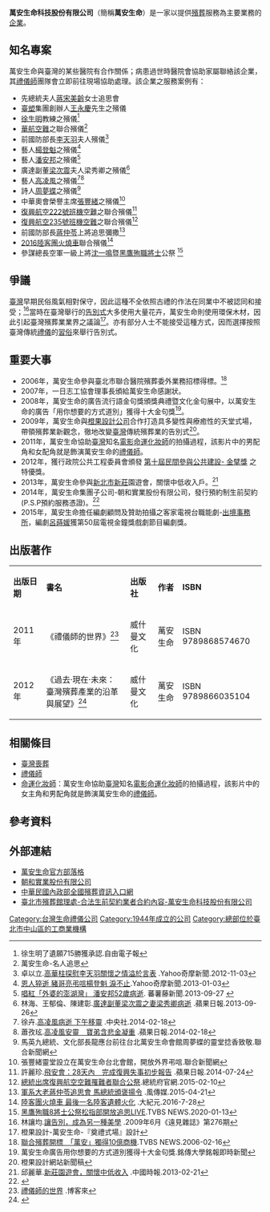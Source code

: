 {{Infobox Company 
| company_name = 萬安生命科技股份有限公司
| company_name_en = Wonann Corporation
| company_logo = Wonann logo.png
| company_type = [[股份有限公司|股份有限公司]]
| market_information = 
| local_code_name =TW
| local_code =80192156
| foundation = {{Start date and age|1944}}
| location = {{ROC-TWN}}<br/>[[臺北市|臺北市]][[中山區_(臺北市)|中山區]][[復興北路|復興北路]]420號16樓
| area_served = [[台灣|台灣]]
| key_people = 吳賜輝（[[創辦人，現任董事長|創辦人，現任董事長]]）<br/>吳珅篁（[[創辦人，前任董事長|創辦人，前任董事長]]）<br/>蕭壽顯（[[副董事長|副董事長]]）
| industry = 殯葬服務業
| products = 太平間經營管理、生命禮儀服務、生命契約
| services = 
* 治喪規劃及殯葬禮儀服務
* 遺產稅免費諮詢服務
* 個性主題殯儀
| capital = [[新臺幣|新臺幣]]1億6800萬元
| revenue = 
| operating_income = 
| net_income = 
| num_employees = 
| num_employees_year = 
| subsid = [http://www.cihjia.com/ 賜佳企業股份有限公司]<br>[http://wa-psp.com.tw/ 朝和實業股份有限公司]<ref>[http://www.wonann.com.tw 首頁 - 萬安生命]</ref>
| homepage = {{URL|http://www.wonann.com.tw/}}
| footnotes = 
}}

'''萬安生命科技股份有限公司'''（簡稱'''萬安生命'''）是一家以提供[[殯葬|殯葬]]服務為主要業務的[[企業|企業]]。

== 知名專案  ==
萬安生命與臺灣的某些醫院有合作關係；病患過世時醫院會協助家屬聯絡該企業，其[[禮儀師|禮儀師]]團隊會立即前往現場協助處理。該企業之服務案例有：
*先總統夫人[[蔣宋美齡|蔣宋美齡]]女士追思會
*[[台塑|臺塑]]集團創辦人[[王永慶|王永慶]]先生之殯儀
*[[徐生明|徐生明]]教練之殯儀<ref>徐生明了遺願715勝獲承認.自由電子報</ref>
*[[華航空難|華航空難]]之聯合殯儀<ref>萬安生命-名人追思</ref>
*前國防部長[[李天羽|李天羽]]夫人殯儀<ref>卓以立.[http://tw.news.yahoo.com/%E9%AB%98%E8%8F%AF%E6%9F%B1%E6%8E%A2%E6%85%B0%E6%9D%8E%E5%A4%A9%E7%BE%BD%E9%97%9C%E6%87%B7%E4%B9%8B%E6%83%85%E6%BA%A2%E6%96%BC%E8%A8%80%E8%A1%A8-160000216.html 高華柱探慰李天羽關懷之情溢於言表] {{Wayback|url=http://tw.news.yahoo.com/%E9%AB%98%E8%8F%AF%E6%9F%B1%E6%8E%A2%E6%85%B0%E6%9D%8E%E5%A4%A9%E7%BE%BD%E9%97%9C%E6%87%B7%E4%B9%8B%E6%83%85%E6%BA%A2%E6%96%BC%E8%A8%80%E8%A1%A8-160000216.html |date=20180401004310 }}.Yahoo奇摩新聞.2012-11-03</ref>
*藝人[[楊登魁|楊登魁]]之殯儀<ref>[http://tw.news.yahoo.com/%E6%81%A9%E4%BA%BA%E7%8C%9D%E9%80%9D-%E8%B1%AC%E5%93%A5%E4%BA%AE%E5%BC%94%E5%94%81%E6%A5%8A%E7%99%BB%E9%AD%81-%E6%B7%9A%E4%B8%8D%E6%AD%A2-010125638.html 恩人猝逝 豬哥亮弔唁楊登魁 淚不止].Yahoo奇摩新聞.2013-01-03{{webarchive|url=https://archive.is/20130920122327/http://tw.news.yahoo.com/%E6%81%A9%E4%BA%BA%E7%8C%9D%E9%80%9D-%E8%B1%AC%E5%93%A5%E4%BA%AE%E5%BC%94%E5%94%81%E6%A5%8A%E7%99%BB%E9%AD%81-%E6%B7%9A%E4%B8%8D%E6%AD%A2-010125638.html |date=2013-09-20 }}</ref>
*藝人[[潘安邦|潘安邦]]之殯儀<ref>[http://video.n.yam.com/view/mkvideopage.php?news_id=20130203195916 唱紅「外婆的澎湖灣」 潘安邦52歲病逝]. 蕃薯藤新聞.2013-09-27 {{webarchive|url=https://web.archive.org/web/20130927161517/http://video.n.yam.com/view/mkvideopage.php?news_id=20130203195916 |date=2013-09-27 }}</ref>
*廣達副董[[梁次震|梁次震]]夫人梁秀卿之殯儀<ref>林海、王郁倫、陳建彰.[http://www.appledaily.com.tw/realtimenews/article/finance/20130926/265098/%E5%BB%A3%E9%81%94%E6%A2%81%E6%AC%A1%E9%9C%87%E4%B9%8B%E5%A6%BB%E3%80%81BELLAVITA%E5%89%B5%E8%BE%A6%E4%BA%BA%E6%A2%81%E7%A7%80%E5%8D%BF%E7%97%85%E9%80%9D 廣達副董梁次震之妻梁秀卿病逝] {{Wayback|url=http://www.appledaily.com.tw/realtimenews/article/finance/20130926/265098/%E5%BB%A3%E9%81%94%E6%A2%81%E6%AC%A1%E9%9C%87%E4%B9%8B%E5%A6%BB%E3%80%81BELLAVITA%E5%89%B5%E8%BE%A6%E4%BA%BA%E6%A2%81%E7%A7%80%E5%8D%BF%E7%97%85%E9%80%9D |date=20130929003142 }}.蘋果日報.2013-09-26</ref>
*藝人[[高凌風|高凌風]]之殯儀<ref>徐卉.[http://www.cna.com.tw/news/firstnews/201402180017-1.aspx 高凌風病逝 下午移靈] {{Wayback|url=http://www.cna.com.tw/news/firstnews/201402180017-1.aspx |date=20180707095931 }}.中央社.2014-02-18</ref><ref>蕭孜玹.[http://www.appledaily.com.tw/realtimenews/article/entertainment/20140218/346662/%E9%AB%98%E5%87%8C%E9%A2%A8%E5%AE%89%E9%9D%88%E3%80%80%E5%AF%B6%E5%BC%9F%E5%90%AB%E6%82%B2%E9%87%91%E5%87%9D%E9%87%8D 高凌風安靈　寶弟含悲金凝重] {{Wayback|url=http://www.appledaily.com.tw/realtimenews/article/entertainment/20140218/346662/%E9%AB%98%E5%87%8C%E9%A2%A8%E5%AE%89%E9%9D%88%E3%80%80%E5%AF%B6%E5%BC%9F%E5%90%AB%E6%82%B2%E9%87%91%E5%87%9D%E9%87%8D |date=20160304133650 }}.蘋果日報.2014-02-18</ref>
*詩人[[周夢蝶|周夢蝶]]之殯儀<ref>馬英九總統、文化部長龍應台前往台北萬安生命會館周夢蝶的靈堂捻香致敬.聯合新聞網</ref>
*中華奧會榮譽主席[[張豐緒|張豐緒]]之殯儀<ref>張豐緒靈堂設立在萬安生命台北會館，開放外界弔唁.聯合新聞網</ref>
*[[復興航空222號班機空難|復興航空222號班機空難]]之聯合殯儀<ref>許麗珍.[http://www.appledaily.com.tw/realtimenews/article/new/20140724/438923/ 飛安會：28天內　完成復興失事初步報告] {{Wayback|url=http://www.appledaily.com.tw/realtimenews/article/new/20140724/438923/ |date=20161125044132 }}.蘋果日報.2014-07-24</ref>
*[[復興航空235號班機空難|復興航空235號班機空難]]之聯合殯儀<ref>[https://www.president.gov.tw/NEWS/19238/ 總統出席復興航空空難罹難者聯合公祭].總統府官網.2015-02-10</ref>
*前國防部長[[蔣仲苓|蔣仲苓]]上將追思彌撒<ref>[https://www.storm.mg/article/46885 軍系大老蔣仲苓追思會 馬總統頒褒揚令] {{Wayback|url=https://www.storm.mg/article/46885 |date=20150707030749 }}.風傳媒.2015-04-21</ref>
*[[2016年台灣陸客團火燒車|2016陸客團火燒車]]聯合殯儀<ref>[https://www.epochtimes.com.tw/n175470/%E9%99%B8%E5%AE%A2%E5%9C%98%E7%81%AB%E7%87%92%E8%BB%8A-%E6%9C%80%E5%BE%8C%E4%B8%80%E5%90%8D%E9%99%B8%E5%AE%A2%E9%81%BA%E9%AB%94%E7%81%AB%E5%8C%96.html 陸客團火燒車 最後一名陸客遺體火化] {{Wayback|url=https://www.epochtimes.com.tw/n175470/%E9%99%B8%E5%AE%A2%E5%9C%98%E7%81%AB%E7%87%92%E8%BB%8A-%E6%9C%80%E5%BE%8C%E4%B8%80%E5%90%8D%E9%99%B8%E5%AE%A2%E9%81%BA%E9%AB%94%E7%81%AB%E5%8C%96.html |date=20160729144823 }}.大紀元.2016-7-28</ref>
*參謀總長空軍一級上將[[沈一鳴|沈一鳴]]暨[[2020年中華民國空軍UH-60M黑鷹直升機墜毀事故|黑鷹殉職將士]]公祭 <ref>[https://www.youtube.com/watch?v=cUycnOfZR8Q/ 黑鷹殉職8將士公祭松指部開放追思LIVE].TVBS NEWS.2020-01-13</ref>

== 爭議 ==
[[台灣|臺灣]]早期民俗風氣相對保守，因此這種不全依照古禮的作法在同業中不被認同和接受；<ref>林讓均.[http://www.gvm.com.tw/Boardcontent_15094_3.html 讓告別，成為另一種美學] {{Wayback|url=http://www.gvm.com.tw/Boardcontent_15094_3.html |date=20180404073628 }}.2009年6月《遠見雜誌》第276期</ref>當時在臺灣舉行的[[告別式|告別式]]大多使用大量花卉，萬安生命則使用環保木材，因此引起臺灣殯葬業業界之議論<ref>橙果設計-萬安生命-『奠禮式場』設計</ref>。亦有部分人士不能接受這種方式，因而選擇按照臺灣傳統[[禮儀|禮儀]]的[[習俗|習俗]]來舉行告別式。

== 重要大事 ==
* 2006年，萬安生命參與臺北市聯合醫院殯葬委外業務招標得標。<ref>[https://news.tvbs.com.tw/life/374304 聯合殯葬開標　「萬安」獨得10億商機].TVBS NEWS.2006-02-16</ref>
* 2007年，一日志工協會理事長頒給萬安生命感謝狀。
* 2008年，萬安生命的廣告流行語金句獎頒獎典禮暨文化金句展中，以萬安生命的廣告「用你想要的方式道別」獲得十大金句獎<ref>萬安生命廣告用你想要的方式道別獲得十大金句獎.銘傳大學銘報即時新聞</ref>。
* 2009年，萬安生命與[[橙果設計公司|橙果設計公司]]合作打造具多變性與療癒性的天堂式場，帶領殯葬業新觀念，徹地改變[[台灣|臺灣]]傳統殯葬業的告別式<ref>橙果設計網站新聞稿</ref>。
* 2011年，萬安生命協助[[台灣|臺灣]]知名[[電影|電影]][[命運化妝師|命運化妝師]]的拍攝過程，該影片中的男配角和女配角就是飾演萬安生命的[[禮儀師|禮儀師]]。
* 2012年，獲行政院公共工程委員會頒發 [http://www.topwin.com.tw/goldenthumb/index04.html 第十屆民間參與公共建設- 金擘獎] {{Wayback|url=http://www.topwin.com.tw/goldenthumb/index04.html |date=20200205131331 }}之特優獎。
* 2013年，萬安生命參與[[新北市|新北市]][[新莊區|新莊]]園遊會，關懷中低收入戶。<ref>邱麗華.[http://tw.sports.yahoo.com/news/%E6%96%B0%E8%8E%8A%E5%9C%92%E9%81%8A%E6%9C%83-%E9%97%9C%E6%87%B7%E4%B8%AD%E4%BD%8E%E6%94%B6%E5%85%A5-213000565.html 新莊園遊會，關懷中低收入] {{Wayback|url=http://tw.sports.yahoo.com/news/%E6%96%B0%E8%8E%8A%E5%9C%92%E9%81%8A%E6%9C%83-%E9%97%9C%E6%87%B7%E4%B8%AD%E4%BD%8E%E6%94%B6%E5%85%A5-213000565.html |date=20180404073619 }}.中國時報.2013-02-21</ref>
* 2014年，萬安生命集團子公司-朝和實業股份有限公司，發行預約制生前契約(P.S.P預約服務憑證)。<ref>{{Cite web |url=http://wa-psp.com.tw/ |title=朝和實業股份有限公司 |access-date=2015-09-22 |archive-date=2020-10-29 |archive-url=https://web.archive.org/web/20201029133134/http://wa-psp.com.tw/ |dead-url=no }}</ref>
* 2015年，萬安生命擔任編劇顧問及贊助拍攝之客家電視台職能劇-[[出境事務所|出境事務所]]，編劇[[呂蒔媛|呂蒔媛]]獲第50屆電視金鐘獎戲劇節目編劇獎。

== 出版著作 ==
{| class="wikitable" 
|- align=center
| '''出版日期''' || '''書名''' ||'''出版社'''  ||'''作者'''|| '''ISBN''' 
|-
|2011年||《禮儀師的世界》<ref>[http://www.books.com.tw/exep/prod/booksfile.php?item=0010508941 禮儀師的世界] {{Wayback|url=http://www.books.com.tw/exep/prod/booksfile.php?item=0010508941 |date=20110825035559 }}.博客來</ref>||威什曼文化||萬安生命||ISBN 9789868574670
|-
|2012年||《過去‧現在‧未來：臺灣殯葬產業的沿革與展望》<ref>{{Cite web |url=http://www.ycrc.com.tw/yangchih/W4502.html |title=過去‧現在‧未來：台灣殯葬產業的沿革與展望 |access-date=2013-09-17 |archive-date=2016-11-25 |archive-url=https://web.archive.org/web/20161125043345/http://www.ycrc.com.tw/yangchih/W4502.html |dead-url=no }}</ref>||威什曼文化||萬安生命||ISBN 9789866035104
|}

== 相關條目 ==
* [[台灣喪葬|臺灣喪葬]]
* [[禮儀師|禮儀師]]
* [[命運化妝師|命運化妝師]]：萬安生命協助[[台灣|臺灣]]知名[[電影|電影]][[命運化妝師|命運化妝師]]的拍攝過程，該影片中的女主角和男配角就是飾演萬安生命的[[禮儀師|禮儀師]]。

== 參考資料 ==
<references />

== 外部連結 ==
*[http://wonann-blog.com.tw/index.php 萬安生命官方部落格] {{Wayback|url=http://wonann-blog.com.tw/index.php |date=20210121165407 }}
*[http://wa-psp.com.tw/ 朝和實業股份有限公司] {{Wayback|url=http://wa-psp.com.tw/ |date=20201029133134 }}
*[http://mort.moi.gov.tw/frontsite/search/companyPublishAction.do?method=viewCompanyDetail&isPublish=true&companyId=8336 中華民國內政部全國殯葬資訊入口網] {{Wayback|url=http://mort.moi.gov.tw/frontsite/search/companyPublishAction.do?method=viewCompanyDetail&isPublish=true&companyId=8336 |date=20160803040019 }}
*[https://mort.moi.gov.tw/frontsite/search/companyPublishAction.do?method=viewCompanyList&isPublish=true&siteId=MTAx&subMenuId=403 臺北市殯葬館理處-合法生前契約業者合約內容-萬安生命科技股份有限公司] {{Wayback|url=https://mort.moi.gov.tw/frontsite/search/companyPublishAction.do?method=viewCompanyList&isPublish=true&siteId=MTAx&subMenuId=403 |date=20201130100321 }}
[[Category:台灣生命禮儀公司|Category:台灣生命禮儀公司]]
[[Category:1944年成立的公司|Category:1944年成立的公司]]
[[Category:總部位於臺北市中山區的工商業機構|Category:總部位於臺北市中山區的工商業機構]]